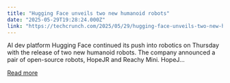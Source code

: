 ```yaml
---
title: "Hugging Face unveils two new humanoid robots"
date: "2025-05-29T19:28:24.000Z"
link: "https://techcrunch.com/2025/05/29/hugging-face-unveils-two-new-humanoid-robots/"
---
```


AI dev platform Hugging Face continued its push into robotics on Thursday with the release of two new humanoid robots. The company announced a pair of open-source robots, HopeJR and Reachy Mini. HopeJ...

[Read more](https://techcrunch.com/2025/05/29/hugging-face-unveils-two-new-humanoid-robots/)
